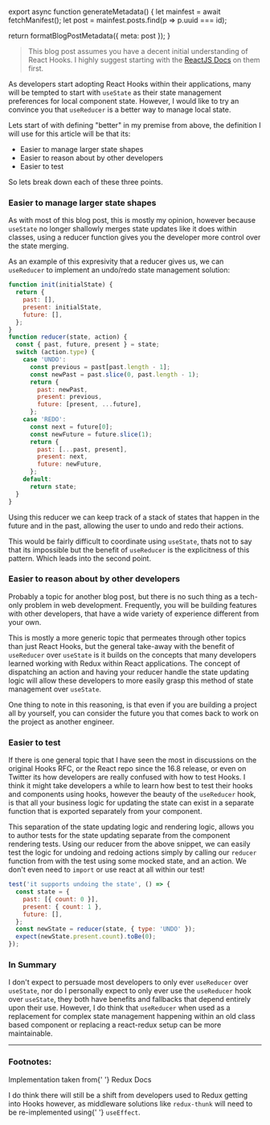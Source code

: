 

export async function generateMetadata() {
  let mainfest = await fetchManifest();
  let post = mainfest.posts.find(p => p.uuid === id);

  return formatBlogPostMetadata({ meta: post });
}

<BlogPage id={id}>


> This blog post assumes you have a decent initial understanding of React Hooks.
> I highly suggest starting with the
> [ReactJS Docs](https://reactjs.org/docs/hooks-intro.html) on them first.

As developers start adopting React Hooks within their applications, many will be
tempted to start with `useState` as their state management preferences for local
component state. However, I would like to try an convince you that `useReducer`
is a better way to manage local state.

Lets start of with defining "better" in my premise from above, the definition I
will use for this article will be that its:

- Easier to manage larger state shapes
- Easier to reason about by other developers
- Easier to test

So lets break down each of these three points.

### Easier to manage larger state shapes

As with most of this blog post, this is mostly my opinion, however because
`useState` no longer shallowly merges state updates like it does within classes,
using a reducer function gives you the developer more control over the state
merging.

As an example of this expresivity that a reducer gives us, we can `useReducer`
to implement an undo/redo state management solution<FootnoteRef id="1" />:

```jsx
function init(initialState) {
  return {
    past: [],
    present: initialState,
    future: [],
  };
}
function reducer(state, action) {
  const { past, future, present } = state;
  switch (action.type) {
    case 'UNDO':
      const previous = past[past.length - 1];
      const newPast = past.slice(0, past.length - 1);
      return {
        past: newPast,
        present: previous,
        future: [present, ...future],
      };
    case 'REDO':
      const next = future[0];
      const newFuture = future.slice(1);
      return {
        past: [...past, present],
        present: next,
        future: newFuture,
      };
    default:
      return state;
  }
}
```

Using this reducer we can keep track of a stack of states that happen in the
future and in the past, allowing the user to undo and redo their actions.

This would be fairly difficult to coordinate using `useState`, thats not to say
that its impossible but the benefit of `useReducer` is the explicitness of this
pattern. Which leads into the second point.

### Easier to reason about by other developers

Probably a topic for another blog post, but there is no such thing as a
tech-only problem in web development. Frequently, you will be building features
with other developers, that have a wide variety of experience different from
your own.

This is mostly a more generic topic that permeates through other topics than
just React Hooks, but the general take-away with the benefit of `useReducer`
over `useState` is it builds on the concepts that many developers learned
working with Redux within React applications<FootnoteRef id="2" />. The concept
of dispatching an action and having your reducer handle the state updating logic
will allow these developers to more easily grasp this method of state management
over `useState`.

One thing to note in this reasoning, is that even if you are building a project
all by yourself, you can consider the future you that comes back to work on the
project as another engineer.

### Easier to test

If there is one general topic that I have seen the most in discussions on the
original Hooks RFC, or the React repo since the 16.8 release, or even on Twitter
its how developers are really confused with how to test Hooks. I think it might
take developers a while to learn how best to test their hooks and components
using hooks, however the beauty of the `useReducer` hook, is that all your
business logic for updating the state can exist in a separate function that is
exported separately from your component.

This separation of the state updating logic and rendering logic, allows you to
author tests for the state updating separate from the component rendering tests.
Using our reducer from the above snippet, we can easily test the logic for
undoing and redoing actions simply by calling our `reducer` function from with
the test using some mocked state, and an action. We don't even need to `import`
or use react at all within our test!

```jsx
test('it supports undoing the state', () => {
  const state = {
    past: [{ count: 0 }],
    present: { count: 1 },
    future: [],
  };
  const newState = reducer(state, { type: 'UNDO' });
  expect(newState.present.count).toBe(0);
});
```

### In Summary

I don't expect to persuade most developers to only ever `useReducer` over
`useState`, nor do I personally expect to only ever use the `useReducer` hook
over `useState`, they both have benefits and fallbacks that depend entirely upon
their use. However, I do think that `useReducer` when used as a replacement for
complex state management happening within an old class based component or
replacing a react-redux setup can be more maintainable.

<Spacer />

---

<Spacer />

### Footnotes:

<Footnote id="1">Implementation taken from{' '}
<ExternalLink href="https://redux.js.org/recipes/implementing-undo-history">Redux
Docs</ExternalLink></Footnote>

<Footnote id="2">I do think there will still be a shift from developers used to
Redux getting into Hooks however, as middleware solutions like `redux-thunk`
will need to be re-implemented using{' '} `useEffect`.</Footnote>


</BlogPage>